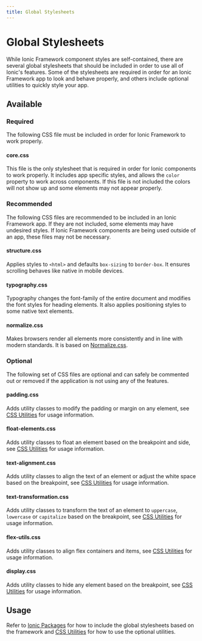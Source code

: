```yaml
---
title: Global Stylesheets
---
```


# Global Stylesheets

While Ionic Framework component styles are self-contained, there are several global stylesheets that should be included in order to use all of Ionic's features. Some of the stylesheets are required in order for an Ionic Framework app to look and behave properly, and others include optional utilities to quickly style your app.

## Available

### Required

The following CSS file must be included in order for Ionic Framework to work properly.

#### core.css

This file is the only stylesheet that is required in order for Ionic components to work properly. It includes app specific styles, and allows the `color` property to work across components. If this file is not included the colors will not show up and some elements may not appear properly.

### Recommended

The following CSS files are recommended to be included in an Ionic Framework app. If they are not included, some elements may have undesired styles. If Ionic Framework components are being used outside of an app, these files may not be necessary.

#### structure.css

Applies styles to `<html>` and defaults `box-sizing` to `border-box`. It ensures scrolling behaves like native in mobile devices.

#### typography.css

Typography changes the font-family of the entire document and modifies the font styles for heading elements. It also applies positioning styles to some native text elements.

#### normalize.css

Makes browsers render all elements more consistently and in line with modern standards. It is based on [Normalize.css](https://necolas.github.io/normalize.css/).

### Optional

The following set of CSS files are optional and can safely be commented out or removed if the application is not using any of the features.

#### padding.css

Adds utility classes to modify the padding or margin on any element, see [CSS Utilities](css-utilities.md#content-space) for usage information.

#### float-elements.css

Adds utility classes to float an element based on the breakpoint and side, see [CSS Utilities](css-utilities.md#element-placement) for usage information.

#### text-alignment.css

Adds utility classes to align the text of an element or adjust the white space based on the breakpoint, see [CSS Utilities](css-utilities.md#text-alignment) for usage information.

#### text-transformation.css

Adds utility classes to transform the text of an element to `uppercase`, `lowercase` or `capitalize` based on the breakpoint, see [CSS Utilities](css-utilities.md#text-transformation) for usage information.

#### flex-utils.css

Adds utility classes to align flex containers and items, see [CSS Utilities](css-utilities.md#flex-properties) for usage information.

#### display.css

Adds utility classes to hide any element based on the breakpoint, see [CSS Utilities](css-utilities.md#element-display) for usage information.

## Usage

Refer to [Ionic Packages](../intro/cdn.md) for how to include the global stylesheets based on the framework and [CSS Utilities](css-utilities.md) for how to use the optional utilities.
